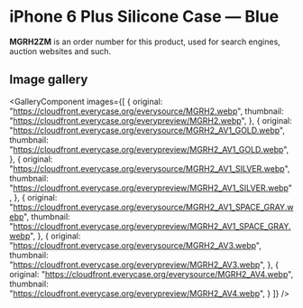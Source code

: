 
# iPhone 6 Plus Silicone Case — Blue

<Callout type='info' emoji='👉🏻'>**MGRH2ZM** is an order number for this product, used for search engines, auction websites and such.</Callout>

## Image gallery

<GalleryComponent
    images={[
      {
        original: "https://cloudfront.everycase.org/everysource/MGRH2.webp",
        thumbnail: "https://cloudfront.everycase.org/everypreview/MGRH2.webp",
      },
      {
        original: "https://cloudfront.everycase.org/everysource/MGRH2_AV1_GOLD.webp",
        thumbnail: "https://cloudfront.everycase.org/everypreview/MGRH2_AV1_GOLD.webp",
      },
      {
        original: "https://cloudfront.everycase.org/everysource/MGRH2_AV1_SILVER.webp",
        thumbnail: "https://cloudfront.everycase.org/everypreview/MGRH2_AV1_SILVER.webp",
      },
      {
        original: "https://cloudfront.everycase.org/everysource/MGRH2_AV1_SPACE_GRAY.webp",
        thumbnail: "https://cloudfront.everycase.org/everypreview/MGRH2_AV1_SPACE_GRAY.webp",
      },
      {
        original: "https://cloudfront.everycase.org/everysource/MGRH2_AV3.webp",
        thumbnail: "https://cloudfront.everycase.org/everypreview/MGRH2_AV3.webp",
      },
      {
        original: "https://cloudfront.everycase.org/everysource/MGRH2_AV4.webp",
        thumbnail: "https://cloudfront.everycase.org/everypreview/MGRH2_AV4.webp",
      }
    ]}
  />
